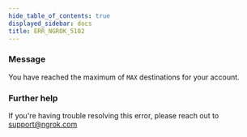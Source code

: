 ```yaml
---
hide_table_of_contents: true
displayed_sidebar: docs
title: ERR_NGROK_5102
---
```


### Message

You have reached the maximum of `MAX` destinations for your account.

### Further help

If you're having trouble resolving this error, please reach out to [support@ngrok.com](mailto:support@ngrok.com?subject=Help%20with%20ERR_NGROK_5102)
